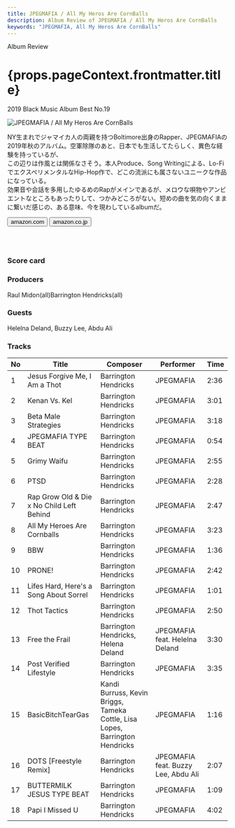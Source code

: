 ```yaml
---
title: JPEGMAFIA / All My Heros Are CornBalls
description: Album Review of JPEGMAFIA / All My Heros Are CornBalls
keywords: "JPEGMAFIA, All My Heros Are CornBalls"
---
```





<p className="largeP">Album Review</p>
<h1 className="h1--no--margin">{props.pageContext.frontmatter.title}</h1>
<p className="largeP">
  <Link to="/best50/2019/">2019 Black Music Album Best No.19</Link>
</p>

<Row  className="image-card-group">
	<Column colMd={3} colLg={4} noGutterMdLeft="">
       <ImageCard>

![JPEGMAFIA / All My Heros Are CornBalls](../../images/cd/jpegmafia1L.jpg)

</ImageCard>
	</Column>
	<Column colMd={4} colLg={8} noGutterMdLeft="">
	<p>
	NY生まれでジャマイカ人の両親を持つBoltimore出身のRapper、JPEGMAFIAの2019年秋のアルバム。空軍除隊のあと、日本でも生活してたらしく、異色な経験を持っているが、
	<br/>この辺りは作風とは関係なさそう。本人Produce、Song Writingによる、Lo-FiでエクスペリメンタルなHip-Hop作で、どこの流派にも属さないユニークな作品になっている。
	<br/>効果音や会話を多用したゆるめのRapがメインであるが、メロウな唄物やアンビエントなところもあったりして、つかみどころがない。短めの曲を気の向くままに繋いだ感じの、ある意味、今を現わしているalbumだ。
	</p>
	<div>
	  <Button className="button-right-mergin"  href="https://amzn.to/3cl5fU9" renderIcon={ArrowUpRight} size='sm' kind='primary'>
      amazon.com
    </Button>
    <Button className="button-right-mergin"  href="https://amzn.to/3chPMnT" renderIcon={ArrowUpRight} size='sm' kind='secondary'>
      amazon.co.jp
    </Button>
	</div>
	<a style="display:inline-block;overflow:hidden;background:url(https://linkmaker.itunes.apple.com/ja-jp/lockup.svg?releaseDate=2019-09-13&kind=album&bubble=apple_music&style=mono-black) no-repeat;width:180px;height:45px;" href="https://geo.music.apple.com/jp/album/all-my-heroes-are-cornballs/1478336484?mt=1&app=music&ls=1&at=11lcug"></a>
	</Column>
</Row>
<Row >
	<Column colMd={4} colLg={4} noGutterMdLeft="">
<div>
  <h3>Score card</h3>
	<SliderJS1 value="1" />
  <SliderJS2 value="2" />
	<SliderJS3 value="2" />
  <SliderJS4 value="8" />
</div>
</Column>
<Column colMd={8} colLg={8} noGutterMdLeft="">
<div>
<h3>Producers</h3>
<p>
	Raul Midon(all)Barrington Hendricks(all)
</p>
<h3>Guests</h3>
<p>
	Helelna Deland, Buzzy Lee, Abdu Ali
</p>
</div>
</Column>
</Row>

<h3>Tracks</h3>

| No  | Title                                     | Composer                                                                     | Performer                           | Time |
| --- | ----------------------------------------- | ---------------------------------------------------------------------------- | ----------------------------------- | ---- |
| 1   | Jesus Forgive Me, I Am a Thot             | Barrington Hendricks                                                         | JPEGMAFIA                           | 2:36 |
| 2   | Kenan Vs. Kel                             | Barrington Hendricks                                                         | JPEGMAFIA                           | 3:01 |
| 3   | Beta Male Strategies                      | Barrington Hendricks                                                         | JPEGMAFIA                           | 3:18 |
| 4   | JPEGMAFIA TYPE BEAT                       | Barrington Hendricks                                                         | JPEGMAFIA                           | 0:54 |
| 5   | Grimy Waifu                               | Barrington Hendricks                                                         | JPEGMAFIA                           | 2:55 |
| 6   | PTSD                                      | Barrington Hendricks                                                         | JPEGMAFIA                           | 2:28 |
| 7   | Rap Grow Old & Die x No Child Left Behind | Barrington Hendricks                                                         | JPEGMAFIA                           | 2:47 |
| 8   | All My Heroes Are Cornballs               | Barrington Hendricks                                                         | JPEGMAFIA                           | 3:23 |
| 9   | BBW                                       | Barrington Hendricks                                                         | JPEGMAFIA                           | 1:36 |
| 10  | PRONE!                                    | Barrington Hendricks                                                         | JPEGMAFIA                           | 2:42 |
| 11  | Lifes Hard, Here's a Song About Sorrel    | Barrington Hendricks                                                         | JPEGMAFIA                           | 1:01 |
| 12  | Thot Tactics                              | Barrington Hendricks                                                         | JPEGMAFIA                           | 2:50 |
| 13  | Free the Frail                            | Barrington Hendricks, Helena Deland                                          | JPEGMAFIA feat. Helelna Deland      | 3:30 |
| 14  | Post Verified Lifestyle                   | Barrington Hendricks                                                         | JPEGMAFIA                           | 3:35 |
| 15  | BasicBitchTearGas                         | Kandi Burruss, Kevin Briggs, Tameka Cottle, Lisa Lopes, Barrington Hendricks | JPEGMAFIA                           | 1:16 |
| 16  | DOTS [Freestyle Remix]                    | Barrington Hendricks                                                         | JPEGMAFIA feat. Buzzy Lee, Abdu Ali | 2:07 |
| 17  | BUTTERMILK JESUS TYPE BEAT                | Barrington Hendricks                                                         | JPEGMAFIA                           | 1:09 |
| 18  | Papi I Missed U                           | Barrington Hendricks                                                         | JPEGMAFIA                           | 4:02 |
